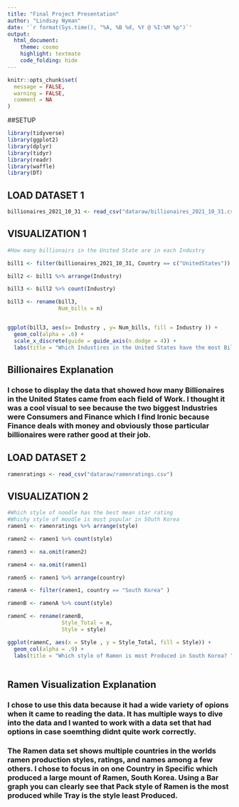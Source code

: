 ```yaml
---
title: "Final Project Presentation"
author: "Lindsay Nyman"
date: '`r format(Sys.time(), "%A, %B %d, %Y @ %I:%M %p")`'
output: 
  html_document: 
    theme: cosmo
    highlight: textmate
    code_folding: hide
---
```


```r
knitr::opts_chunk$set(
  message = FALSE,
  warning = FALSE,
  comment = NA
)
```

##SETUP

``` r
library(tidyverse)
library(ggplot2)
library(dplyr)
library(tidyr)
library(readr)
library(waffle)
library(DT)

```

## LOAD DATASET 1

``` r
billionaires_2021_10_31 <- read_csv("dataraw/billionaires_2021_10_31.csv")

```

## VISUALIZATION 1

``` r
#How many billionairs in the United State are in each Industry 

bill1 <- filter(billionaires_2021_10_31, Country == c("UnitedStates"))

bill2 <- bill1 %>% arrange(Industry)

bill3 <- bill2 %>% count(Industry)

bill3 <- rename(bill3, 
                Num_bills = n)


ggplot(bill3, aes(x= Industry , y= Num_bills, fill = Industry )) +
  geom_col(alpha = .6) +
  scale_x_discrete(guide = guide_axis(n.dodge = 4)) + 
  labs(title = "Which Industires in the United States have the most Billionaires?")
```
## Billionaires Explanation 

### I chose to display the data that showed how many Billionaires in the United States came from each field of Work. I thought it was a cool visual to see because the two biggest Industries were Consumers and Finance which I find Ironic because Finance deals with money and obviously those particular billionaires were rather good at their job. 

## LOAD DATASET 2

```r
ramenratings <- read_csv("dataraw/ramenratings.csv")


```

## VISUALIZATION 2 

``` r
#Which style of noodle has the best mean star rating
#Whichy style of moodle is most popular in SOuth Korea
ramen1 <- ramenratings %>% arrange(style)

ramen2 <- ramen1 %>% count(style)

ramen3 <- na.omit(ramen2)

ramen4 <- na.omit(ramen1)

ramen5 <- ramen1 %>% arrange(country)

ramenA <- filter(ramen1, country == "South Korea" )

ramenB <- ramenA %>% count(style)

ramenC <- rename(ramenB, 
                 Style_Total = n,
                 Style = style)

ggplot(ramenC, aes(x = Style , y = Style_Total, fill = Style)) +
  geom_col(alpha = .9) +
  labs(title = "Which style of Ramen is most Produced in South Korea? ")
  

```
## Ramen Visualization Explanation

### I chose to use this data because it had a wide variety of opions when it came to reading the data. It has multiple ways to dive into the data and I wanted to work with a data set that had options in case soemthing didnt quite work correctly.

### The Ramen data set shows multiple countries in the worlds ramen production styles, ratings, and names among a few others. I chose to focus in on one Country in Specific which produced a large mount of Ramen, South Korea. Using a Bar graph you can clearly see that Pack style of Ramen is the most produced while Tray is the style least Produced. 

